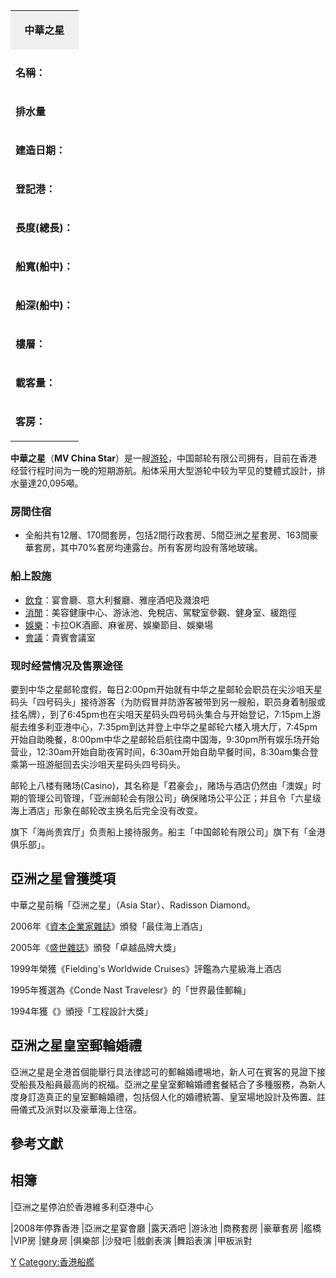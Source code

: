 {{For|同名的電力動車組|DJJ2型电力动车组}}
{| class="toccolours" style="float:right; margin:0 0 0.5em 1em;" width="300"
|colspan="2" style="background: #efefef; text-align:center;"| '''中華之星'''<br>
|- 
|colspan="2" style="align:center;"| 
|- style="vertical-align:top;"
|'''名稱：'''
|中華之星
|- style="vertical-align:top;"
|'''排水量'''
|20,295噸
|- style="vertical-align:top;"
|'''建造日期：'''
|1992年
|- style="vertical-align:top;"
|'''登記港：'''
|[[巴哈馬|巴哈馬]]
|- style="vertical-align:top;"
|'''長度(總長)：'''
|131.2米
|- style="vertical-align:top;"
|'''船寬(船中)：'''
|32.2米
|- style="vertical-align:top;"
|'''船深(船中)：'''
|15.5米
|- style="vertical-align:top;"
|'''樓層：'''
|12層
|- style="vertical-align:top;"
|'''載客量：'''
|350人
|- style="vertical-align:top;"
|'''客房：'''
|170間
|}

'''中華之星'''（'''MV China Star'''）是一艘[[游轮|游轮]]，中国邮轮有限公司拥有，目前在香港经营行程时间为一晚的短期游航。船体采用大型游轮中较为罕见的雙體式設計，排水量達20,095噸。

===房間住宿===
*全船共有12層、170間套房，包括2間行政套房、5間亞洲之星套房、163間豪華套房，其中70%套房均連露台。所有客房均設有落地玻璃。

===船上設施===
*[[飲食|飲食]]：宴會廳、意大利餐廳、雅座酒吧及濺浪吧
*[[消閒|消閒]]：美容健康中心、游泳池、免稅店、駕駛室參觀、健身室、緩跑徑
*[[娛樂|娛樂]]：卡拉OK酒廊、麻雀房、娛樂節目、娛樂場
*[[會議|會議]]：貴賓會議室

===现时经营情况及售票途径===

要到中华之星邮轮度假，每日2:00pm开始就有中华之星邮轮会职员在尖沙咀天星码头「四号码头」接待游客（为防假冒并防游客被带到另一艘船，职员身着制服或挂名牌），到了6:45pm也在尖咀天星码头四号码头集合与开始登记，7:15pm上游艇去维多利亚港中心，7:35pm到达并登上中华之星邮轮六楼入境大厅，7:45pm开始自助晚餐，8:00pm中华之星邮轮启航往南中国海，9:30pm所有娱乐场开始营业，12:30am开始自助夜宵时间，6:30am开始自助早餐时间，8:30am集合登乘第一班游艇回去尖沙咀天星码头四号码头。

邮轮上八楼有赌场(Casino)，其名称是「君豪会」，赌场与酒店仍然由「澳娱」时期的管理公司管理，「亚洲邮轮会有限公司」确保赌场公平公正；并且令「六星级海上酒店」形象在邮轮改主换名后完全没有改变。

旗下「海尚贵宾厅」负责船上接待服务。船主「中国邮轮有限公司」旗下有「金港俱乐部」。

==亞洲之星曾獲獎項==
中華之星前稱「亞洲之星」（Asia Star）、Radisson Diamond。

2006年《[[資本企業家雜誌|資本企業家雜誌]]》頒發「最佳海上酒店」

2005年《[[盛世雜誌|盛世雜誌]]》頒發「卓越品牌大獎」

1999年榮獲《Fielding's Worldwide Cruises》評鑑為六星級海上酒店

1995年獲選為《Conde Nast Travelesr》的「世界最佳郵輪」

1994年獲《{{tsl|en|Popular Mechanics|Popular Mechanics}}》頒授「工程設計大獎」

==亞洲之星皇室郵輪婚禮==
亞洲之星是全港首個能舉行具法律認可的郵輪婚禮埸地，新人可在賓客的見證下接受船長及船員最高尚的祝福。亞洲之星皇室郵輪婚禮套餐結合了多種服務，為新人度身訂造真正的皇室郵輪婚禮，包括個人化的婚禮統籌、皇室場地設計及佈置、註冊儀式及派對以及豪華海上住宿。

== 參考文獻 ==
{{reflist}}
{{Commonscat|Asia Star (ship, 1992)}}

==相簿==
<gallery>
|亞洲之星停泊於香港維多利亞港中心

|2008年停靠香港
|亞洲之星宴會廳
|露天酒吧
|游泳池
|商務套房
|豪華套房
|艦橋
|VIP房
|健身房
|俱樂部
|沙發吧
|戲劇表演
|舞蹈表演
|甲板派對
</gallery>

[[Category:郵輪|Y]]
[[Category:香港船艦|Category:香港船艦]]